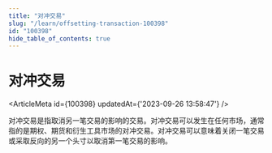 ```yaml
---
title: "对冲交易"
slug: "/learn/offsetting-transaction-100398"
id: "100398"
hide_table_of_contents: true
---
```



# 对冲交易

<ArticleMeta id={100398} updatedAt={'2023-09-26 13:58:47'} />
<div className='border-solid border-b border-t-0 my-4 border-[var(--ifm-color-gray-300)]' />

对冲交易是指取消另一笔交易的影响的交易。对冲交易可以发生在任何市场，通常指的是期权、期货和衍生工具市场的对冲交易。对冲交易可以意味着关闭一笔交易或采取反向的另一个头寸以取消第一笔交易的影响。
